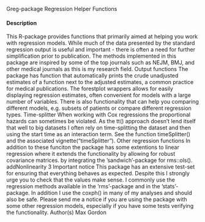 Greg-package Regression Helper Functions

#### Description 

This R-package provides functions that primarily aimed at helping you work with regression models.
While much of the data presented by the standard regression output is useful and important -
there is often a need for further simplification prior to publication. The methods implemented in this
package are inspired by some of the top journals such as NEJM, BMJ, and other medical journals
as this is my research field.
Output functions
The package has function that automatically prints the crude unadjusted estimates of a function next
to the adjusted estimates, a common practice for medical publications.
The forestplot wrappers allows for easily displaying regression estimates, often convenient for models
with a large number of variables. There is also functionality that can help you comparing different
models, e.g. subsets of patients or compare different regression types.
Time-splitter
When working with Cox regressions the proportional hazards can sometimes be violated. As the
tt() approach doesn’t lend itself that well to big datasets I often rely on time-splitting the dataset
and then using the start time as an interaction term. See the function timeSplitter() and the
associated vignette("timeSplitter").
Other regression functions
In addition to these funciton the package has some extentions to linear regression where it extends
the functionality by allowing for robust covariance matrices. by integrating the ’sandwich’-package
for rms::ols().
addNonlinearity 3
Important notice
This package has an extensive test-set for ensuring that everything behaves as expected. Despite
this I strongly urge you to check that the values make sense. I commonly use the regression methods
available in the ’rms’-package and in the ’stats’-package. In addition I use the coxph() in many
of my analyses and should also be safe. Please send me a notice if you are using the package with
some other regression models, especially if you have some tests verifying the functionality.
Author(s)
Max Gordon
